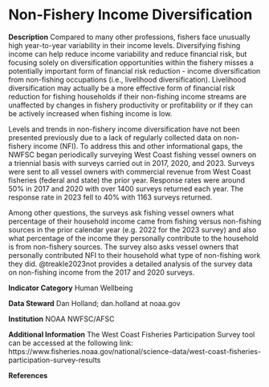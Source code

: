 # Non-Fishery Income Diversification

**Description** 
Compared to many other professions, fishers face unusually high year-to-year variability in their income levels. Diversifying fishing income can help reduce income variability and reduce financial risk, but focusing solely on diversification opportunities within the fishery misses a potentially important form of financial risk reduction - income diversification from non-fishing occupations (i.e., livelihood diversification). Livelihood diversification may actually be a more effective form of financial risk reduction for fishing households if their non-fishing income streams are unaffected by changes in fishery productivity or profitability or if they can be actively increased when fishing income is low.

Levels and trends in non-fishery income diversification have not been presented previously due to a lack of regularly collected data on non-fishery income (NFI). To address this and other informational gaps, the NWFSC began periodically surveying West Coast fishing vessel owners on a triennial basis with surveys carried out in 2017, 2020, and 2023. Surveys were sent to all vessel owners with commercial revenue from West Coast fisheries (federal and state) the prior year. Response rates were around 50% in 2017 and 2020 with over 1400 surveys returned each year. The response rate in 2023 fell to 40% with 1163 surveys returned.

Among other questions, the surveys ask fishing vessel owners what percentage of their household income came from fishing versus non-fishing sources in the prior calendar year (e.g. 2022 for the 2023 survey) and also what percentage of the income they personally contribute to the household is from non-fishery sources. The survey also asks vessel owners that personally contributed NFI to their household what type of non-fishing work they did. @treakle2023not  provides a detailed analysis of the survey data on non-fishing income from the 2017 and 2020 surveys.

**Indicator Category** Human Wellbeing

**Data Steward** Dan Holland; dan.holland at noaa.gov

**Institution** NOAA NWFSC/AFSC

**Additional Information**
The West Coast Fisheries Participation Survey tool can be accessed at the following link:
https://www.fisheries.noaa.gov/national/science-data/west-coast-fisheries-participation-survey-results

**References**
